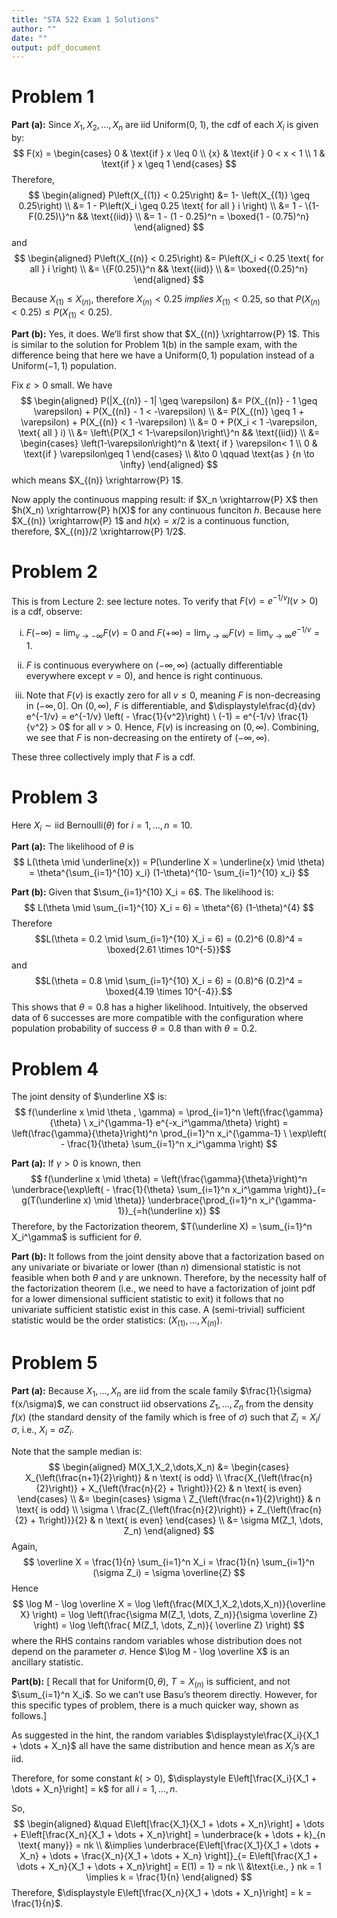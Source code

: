 ```yaml
---
title: "STA 522 Exam 1 Solutions"
author: ""
date: ""
output: pdf_document
---
```



\newcommand{\rs}{X_1,X_2,\dots,X_n}
\newcommand{\on}{\operatorname}
\newcommand{\enter}{\vspace{0.1in}}
\newcommand{\ds}{\displaystyle}
\renewcommand{\bar}{\overline}
\newcommand{\N}{\text{N}}
\renewcommand{\epsilon}{\varepsilon}
\newcommand{\R}{\mathbb{R}}
\newcommand{\Ss}{\mathcal{S}}
\newcommand{\E}{\on{E}}
\newcommand{\var}{\on{Var}}
<!-- \renewcommand{\vec}[1]{{\underaccent{\tilde}{#1}}} -->
\renewcommand{\vec}{\underline}
\newcommand{\asim}{\stackrel{a}{\sim}}
\newcommand{\points}[1]{\hfill \textbf{(#1 pts)}}




# Problem 1

**Part (a):** Since $\rs$ are iid Uniform(0, 1), the cdf of each $X_i$ is given by:
$$
F(x) = \begin{cases}
0 & \text{if } x \leq 0 \\
{x} & \text{if } 0 < x < 1 \\
1 & \text{if } x \geq 1
\end{cases}
$$
Therefore, 
$$
\begin{aligned}
P\left(X_{(1)} < 0.25\right) 
&= 1- \left(X_{(1)} \geq 0.25\right) \\ 
&= 1 - P\left(X_i \geq 0.25 \text{ for all } i \right) \\
&= 1 - \{1-F(0.25)\}^n && \text{(iid)} \\
&= 1 - (1 - 0.25)^n = \boxed{1 - (0.75)^n}
\end{aligned}
$$
and
$$
\begin{aligned}
P\left(X_{(n)} < 0.25\right) 
&= P\left(X_i < 0.25 \text{ for all } i \right) \\
&= \{F(0.25)\}^n && \text{(iid)} \\
&= \boxed{(0.25)^n}
\end{aligned}
$$

Because $X_{(1)} \leq X_{(n)}$, therefore $X_{(n)} < 0.25$ *implies* $X_{(1)} < 0.25$, so that $P(X_{(n)} < 0.25) \leq P(X_{(1)} < 0.25)$.

**Part (b):** Yes, it does. We'll first show that $X_{(n)} \xrightarrow{P} 1$. This is similar to the solution for Problem 1(b) in the sample exam, with the difference being that here we have a Uniform$(0, 1)$ population instead of a Uniform$(-1, 1)$ population.  

Fix $\epsilon > 0$ small. We have
$$
\begin{aligned}
P(|X_{(n)} - 1| \geq \epsilon) &= P(X_{(n)} - 1 \geq \epsilon) + P(X_{(n)} - 1 < -\epsilon) \\
&=  P(X_{(n)} \geq 1 + \epsilon) + P(X_{(n)}  < 1 -\epsilon) \\
&= 0 + P(X_i < 1 -\epsilon, \text{ all } i) \\
&= \left\{P(X_1 < 1-\epsilon)\right\}^n && \text{(iid)} \\
&= \begin{cases}
\left(1-\epsilon\right)^n & \text{ if } \epsilon < 1 \\
0 & \text{if } \epsilon \geq 1
\end{cases} \\
&\to  0 \qquad \text{as } {n \to \infty}
\end{aligned}
$$
which means $X_{(n)} \xrightarrow{P} 1$. 


Now apply the continuous mapping result: if $X_n \xrightarrow{P} X$ then $h(X_n) \xrightarrow{P} h(X)$ for any continuous funciton $h$. Because here $X_{(n)} \xrightarrow{P} 1$ and $h(x) = x/2$ is a continuous function, therefore, $X_{(n)}/2 \xrightarrow{P} 1/2$.





# Problem 2

This is from Lecture 2: see lecture notes. To verify that $F(v) = e^{-1/v} I(v > 0)$ is a cdf, observe:

(i) $F(-\infty) = \lim_{v \to -\infty} F(v) = 0$ and $F(+\infty) = \lim_{v \to \infty} F(v) = \lim_{v \to \infty} e^{-1/v} = 1$.

(ii) $F$ is continuous everywhere on $(-\infty, \infty)$ (actually differentiable everywhere except $v = 0$), and hence is right continuous. 

(iii) Note that $F(v)$ is exactly zero for all $v \leq 0$, meaning $F$ is non-decreasing in $(-\infty, 0]$. On $(0, \infty)$, $F$ is differentiable, and  $\ds \frac{d}{dv} e^{-1/v} = e^{-1/v}  \left( - \frac{1}{v^2}\right) \ (-1) = e^{-1/v} \frac{1}{v^2} > 0$ for all $v > 0$. Hence, $F(v)$ is increasing on $(0, \infty)$. Combining, we see that $F$ is non-decreasing on the entirety of $(-\infty, \infty)$.

These three collectively imply that $F$ is a cdf.



# Problem 3

Here $X_i \sim \text{iid~Bernoulli}(\theta)$ for $i = 1, \dots, n=10$. 

**Part (a):** The likelihood of $\theta$ is 
$$
L(\theta \mid \vec{x}) = P(\vec X = \vec{x} \mid \theta) = \theta^{\sum_{i=1}^{10} x_i} (1-\theta)^{10- \sum_{i=1}^{10} x_i}
$$

**Part (b):** Given that $\sum_{i=1}^{10} X_i = 6$. The likelihood is:
$$
L(\theta \mid \sum_{i=1}^{10} X_i = 6) = \theta^{6} (1-\theta)^{4}
$$
Therefore 
$$L(\theta = 0.2 \mid \sum_{i=1}^{10} X_i = 6) = (0.2)^6 (0.8)^4 = \boxed{2.61 \times 10^{-5}}$$
and 
$$L(\theta = 0.8 \mid \sum_{i=1}^{10} X_i = 6) = (0.8)^6 (0.2)^4 = \boxed{4.19 \times 10^{-4}}.$$
This shows that $\theta = 0.8$ has a higher likelihood. Intuitively, the observed data of 6 successes are more compatible with the configuration where population probability of success $\theta = 0.8$ than with $\theta = 0.2$.



# Problem 4

The joint density of $\vec X$ is:
$$
f(\vec x \mid \theta , \gamma) = \prod_{i=1}^n \left(\frac{\gamma}{\theta} \ x_i^{\gamma-1} e^{-x_i^\gamma/\theta} \right) = \left(\frac{\gamma}{\theta}\right)^n \prod_{i=1}^n x_i^{\gamma-1} \ \exp\left( - \frac{1}{\theta} \sum_{i=1}^n x_i^\gamma \right)
$$

**Part (a):** If $\gamma > 0$ is known, then
$$
f(\vec x \mid \theta) = \left(\frac{\gamma}{\theta}\right)^n  \underbrace{\exp\left( - \frac{1}{\theta} \sum_{i=1}^n x_i^\gamma \right)}_{= g(T(\vec x) \mid \theta)} \underbrace{\prod_{i=1}^n x_i^{\gamma-1}}_{=h(\vec x)} 
$$
Therefore, by the Factorization theorem, $T(\vec X) = \sum_{i=1}^n X_i^\gamma$ is sufficient for $\theta$. 


**Part (b):** It follows from the joint density above that a factorization based on any univariate or bivariate or lower (than $n$) dimensional statistic is not feasible when both $\theta$ and $\gamma$ are unknown. Therefore, by the necessity half of the factorization theorem (i.e., we need to have a factorization of joint pdf for a lower dimensional sufficient statistic to exit) it follows that no univariate sufficient statistic exist in this case. A (semi-trivial) sufficient statistic would be the order statistics: $(X_{(1)}, \dots, X_{(n)})$.



# Problem 5

**Part (a):** Because $X_1, \dots, X_n$ are iid from the scale family $\frac{1}{\sigma} f(x/\sigma)$, we can construct iid observations $Z_1, \dots, Z_n$ from the density $f(x)$ (the standard density of the family which is free of $\sigma$) such that $Z_i = X_i / \sigma$, i.e., $X_i = \sigma Z_i$.

Note that the sample median is: 
$$
\begin{aligned}
M(\rs) &= 
\begin{cases}
X_{\left(\frac{n+1}{2}\right)} & n \text{ is odd} \\
\frac{X_{\left(\frac{n}{2}\right)} + X_{\left(\frac{n}{2} + 1\right)}}{2} & n \text{ is even}
\end{cases} \\
&= \begin{cases}
\sigma \ Z_{\left(\frac{n+1}{2}\right)} & n \text{ is odd} \\
\sigma \ \frac{Z_{\left(\frac{n}{2}\right)} + Z_{\left(\frac{n}{2} + 1\right)}}{2} & n \text{ is even}
\end{cases} \\
&= \sigma  M(Z_1, \dots, Z_n)
\end{aligned}
$$
Again,
$$
\bar X = \frac{1}{n} \sum_{i=1}^n X_i = \frac{1}{n} \sum_{i=1}^n (\sigma  Z_i) = \sigma  \bar{Z}
$$
Hence
$$
\log M - \log \bar X = \log \left(\frac{M(\rs)}{\bar X} \right) = \log \left(\frac{\sigma  M(Z_1, \dots, Z_n)}{\sigma  \bar Z} \right) = \log \left(\frac{ M(Z_1, \dots, Z_n)}{ \bar Z} \right)
$$
where the RHS contains random variables whose distribution does not depend on the parameter $\sigma$. Hence $\log M - \log \bar X$ is an ancillary statistic.

**Part(b):** [\underline{NOTE:} Recall that for Uniform$(0, \theta)$, $T = X_{(n)}$ is sufficient, and not $\sum_{i=1}^n X_i$. So we can't use Basu's theorem directly. However, for this specific types of problem, there is a much quicker way, shown as follows.] 

As suggested in the hint, the random variables $\ds \frac{X_i}{X_1 + \dots + X_n}$ all have the same distribution and hence mean as $X_i$'s are iid.

Therefore, for some constant $k ( > 0)$, $\ds E\left[\frac{X_i}{X_1 + \dots + X_n}\right] = k$ for all $i = 1, \dots, n$. 

So,
$$
\begin{aligned}
&\quad E\left[\frac{X_1}{X_1 + \dots + X_n}\right] + \dots + E\left[\frac{X_n}{X_1 + \dots + X_n}\right] = \underbrace{k + \dots + k}_{n \text{ many}} = nk \\
&\implies \underbrace{E\left[\frac{X_1}{X_1 + \dots + X_n} + \dots + \frac{X_n}{X_1 + \dots + X_n} \right]}_{= E\left[\frac{X_1 + \dots + X_n}{X_1 + \dots + X_n}\right] = E(1) = 1} = nk \\
&\text{i.e., } nk = 1 \implies k = \frac{1}{n}
\end{aligned}
$$
Therefore, $\ds E\left[\frac{X_n}{X_1 + \dots + X_n}\right] = k = \frac{1}{n}$.

